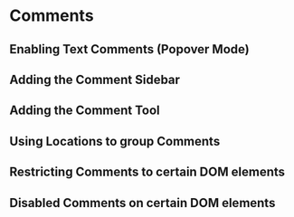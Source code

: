 # Comments

## Enabling Text Comments (Popover Mode)

## Adding the Comment Sidebar

## Adding the Comment Tool

## Using Locations to group Comments

## Restricting Comments to certain DOM elements

## Disabled Comments on certain DOM elements